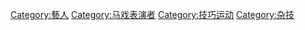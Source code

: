 [[Category:藝人|Category:藝人]]
[[Category:马戏表演者|Category:马戏表演者]]
[[Category:技巧运动|Category:技巧运动]]
[[Category:杂技|Category:杂技]]